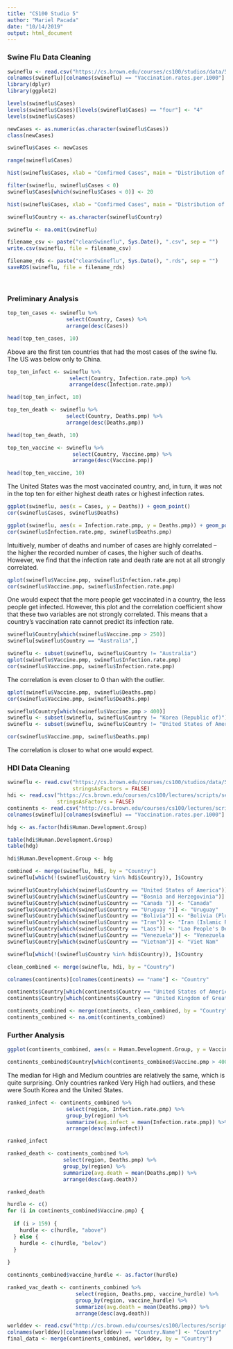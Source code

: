 ```yaml
---
title: "CS100 Studio 5"
author: "Mariel Pacada"
date: "10/14/2019"
output: html_document
---
```


### Swine Flu Data Cleaning

```r
swineflu <- read.csv("https://cs.brown.edu/courses/cs100/studios/data/5/swineflu_mod.csv")
colnames(swineflu)[colnames(swineflu) == "Vaccination.rates.per.1000"] <- "Vaccine.pmp"
library(dplyr)
library(ggplot2)
```

```r
levels(swineflu$Cases)
levels(swineflu$Cases)[levels(swineflu$Cases) == "four"] <- "4"
levels(swineflu$Cases)

newCases <- as.numeric(as.character(swineflu$Cases))
class(newCases)

swineflu$Cases <- newCases

range(swineflu$Cases)
```

```r
hist(swineflu$Cases, xlab = "Confirmed Cases", main = "Distribution of Cases")
```

```r
filter(swineflu, swineflu$Cases < 0)
swineflu$Cases[which(swineflu$Cases < 0)] <- 20
```

```r
hist(swineflu$Cases, xlab = "Confirmed Cases", main = "Distribution of Cases")
```

```r
swineflu$Country <- as.character(swineflu$Country)
```

```r
swineflu <- na.omit(swineflu)
```

```r
filename_csv <- paste("cleanSwineflu", Sys.Date(), ".csv", sep = "")
write.csv(swineflu, file = filename_csv)

filename_rds <- paste("cleanSwineflu", Sys.Date(), ".rds", sep = "")
saveRDS(swineflu, file = filename_rds)
```

&nbsp;

### Preliminary Analysis

```r
top_ten_cases <- swineflu %>%
                   select(Country, Cases) %>%
                   arrange(desc(Cases))

head(top_ten_cases, 10)
```
Above are the first ten countries that had the most cases of the swine flu. The US was below only to China.

```r
top_ten_infect <- swineflu %>%
                    select(Country, Infection.rate.pmp) %>%
                    arrange(desc(Infection.rate.pmp))

head(top_ten_infect, 10)
```

```r
top_ten_death <- swineflu %>%
                   select(Country, Deaths.pmp) %>%
                   arrange(desc(Deaths.pmp))

head(top_ten_death, 10)
```

```r
top_ten_vaccine <- swineflu %>%
                     select(Country, Vaccine.pmp) %>%
                     arrange(desc(Vaccine.pmp))

head(top_ten_vaccine, 10)
```
The United States was the most vaccinated country, and, in turn, it was not in the top ten for either highest death rates or highest infection rates. 

```r
ggplot(swineflu, aes(x = Cases, y = Deaths)) + geom_point()
cor(swineflu$Cases, swineflu$Deaths)
```

```r
ggplot(swineflu, aes(x = Infection.rate.pmp, y = Deaths.pmp)) + geom_point()
cor(swineflu$Infection.rate.pmp, swineflu$Deaths.pmp)
```
Intuitively, number of deaths and number of cases are highly correlated -- the higher the recorded number of cases, the higher such of deaths. However, we find that the infection rate and death rate are not at all strongly correlated. 

```r
qplot(swineflu$Vaccine.pmp, swineflu$Infection.rate.pmp)
cor(swineflu$Vaccine.pmp, swineflu$Infection.rate.pmp)
```
One would expect that the more people get vaccinated in a country, the less people get infected. However, this plot and the correlation coefficient show that these two variables are not strongly correlated. This means that a country's vaccination rate cannot predict its infection rate. 

```r
swineflu$Country[which(swineflu$Vaccine.pmp > 250)]
swineflu[swineflu$Country == "Australia",]

swineflu <- subset(swineflu, swineflu$Country != "Australia")
qplot(swineflu$Vaccine.pmp, swineflu$Infection.rate.pmp)
cor(swineflu$Vaccine.pmp, swineflu$Infection.rate.pmp)
```
The correlation is even closer to 0 than with the outlier. 

```r
qplot(swineflu$Vaccine.pmp, swineflu$Deaths.pmp)
cor(swineflu$Vaccine.pmp, swineflu$Deaths.pmp)

swineflu$Country[which(swineflu$Vaccine.pmp > 400)]
swineflu <- subset(swineflu, swineflu$Country != "Korea (Republic of)")
swineflu <- subset(swineflu, swineflu$Country != "United States of America")

cor(swineflu$Vaccine.pmp, swineflu$Deaths.pmp)
```
The correlation is closer to what one would expect. 

### HDI Data Cleaning

```r
swineflu <- read.csv("https://cs.brown.edu/courses/cs100/studios/data/5/swineflu_mod.csv",
                     stringsAsFactors = FALSE)
hdi <- read.csv("https://cs.brown.edu/courses/cs100/lectures/scripts/section1/2014hdi.csv",
                stringsAsFactors = FALSE)
continents <- read.csv("http://cs.brown.edu/courses/cs100/lectures/scripts/section1/continents.csv", stringsAsFactors = FALSE)
colnames(swineflu)[colnames(swineflu) == "Vaccination.rates.per.1000"] <- "Vaccine.pmp"
```

```r
hdg <- as.factor(hdi$Human.Development.Group)

table(hdi$Human.Development.Group)
table(hdg)

hdi$Human.Development.Group <- hdg
```

```r
combined <- merge(swineflu, hdi, by = "Country")
swineflu[which(!(swineflu$Country %in% hdi$Country)), ]$Country
```

```r
swineflu$Country[which(swineflu$Country == "United States of America")] <- "United States"
swineflu$Country[which(swineflu$Country == "Bosnia and Herzegovinia")] <- "Bosnia and Herzegovina"
swineflu$Country[which(swineflu$Country == "Canada ")] <- "Canada"
swineflu$Country[which(swineflu$Country == "Uruguay ")] <- "Uruguay"
swineflu$Country[which(swineflu$Country == "Bolivia")] <- "Bolivia (Plurinational State of)"
swineflu$Country[which(swineflu$Country == "Iran")] <- "Iran (Islamic Republic of)"
swineflu$Country[which(swineflu$Country == "Laos")] <- "Lao People's Democratic Republic"
swineflu$Country[which(swineflu$Country == "Venezuela")] <- "Venezuela (Bolivarian Republic of)"
swineflu$Country[which(swineflu$Country == "Vietnam")] <- "Viet Nam"

swineflu[which(!(swineflu$Country %in% hdi$Country)), ]$Country
```

```r
clean_combined <- merge(swineflu, hdi, by = "Country")
```

```r
colnames(continents)[colnames(continents) == "name"] <- "Country"

continents$Country[which(continents$Country == "United States of America")] <- "United States"
continents$Country[which(continents$Country == "United Kingdom of Great Britain and Northern Ireland")] <- "United Kingdom"

continents_combined <- merge(continents, clean_combined, by = "Country")
continents_combined <- na.omit(continents_combined)
```

### Further Analysis

```r
ggplot(continents_combined, aes(x = Human.Development.Group, y = Vaccine.pmp)) + geom_boxplot()

continents_combined$Country[which(continents_combined$Vaccine.pmp > 400)]
```
The median for High and Medium countries are relatively the same, which is quite surprising. Only countries ranked Very High had outliers, and these were South Korea and the United States.

```r
ranked_infect <- continents_combined %>%
                   select(region, Infection.rate.pmp) %>%
                   group_by(region) %>%
                   summarize(avg.infect = mean(Infection.rate.pmp)) %>%
                   arrange(desc(avg.infect))

ranked_infect
```

```r
ranked_death <- continents_combined %>%
                  select(region, Deaths.pmp) %>%
                  group_by(region) %>%
                  summarize(avg.death = mean(Deaths.pmp)) %>%
                  arrange(desc(avg.death))

ranked_death
```

```r
hurdle <- c()
for (i in continents_combined$Vaccine.pmp) {
  
  if (i > 159) {
    hurdle <- c(hurdle, "above")
  } else {
    hurdle <- c(hurdle, "below")
  }
  
}

continents_combined$vaccine_hurdle <- as.factor(hurdle)

ranked_vac_death <- continents_combined %>%
                      select(region, Deaths.pmp, vaccine_hurdle) %>%
                      group_by(region, vaccine_hurdle) %>%
                      summarize(avg.death = mean(Deaths.pmp)) %>%
                      arrange(desc(avg.death))
```

```r
worlddev <- read.csv("http://cs.brown.edu/courses/cs100/lectures/scripts/section1/2014worlddev.csv", na.strings = "..", stringsAsFactors = FALSE)
colnames(worlddev)[colnames(worlddev) == "Country.Name"] <- "Country"
final_data <- merge(continents_combined, worlddev, by = "Country")
```